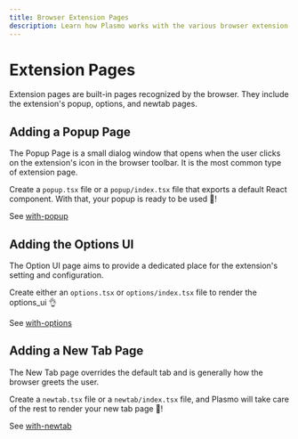 ```yaml
---
title: Browser Extension Pages
description: Learn how Plasmo works with the various browser extension pages.
---
```


# Extension Pages

Extension pages are built-in pages recognized by the browser. They include the extension's popup, options, and newtab pages.

## Adding a Popup Page

The Popup Page is a small dialog window that opens when the user clicks on the extension's icon in the browser toolbar. It is the most common type of extension page.

Create a `popup.tsx` file or a `popup/index.tsx` file that exports a default React component. With that, your popup is ready to be used 🚀!

See [with-popup](https://github.com/PlasmoHQ/examples/tree/main/with-popup)

## Adding the Options UI

The Option UI page aims to provide a dedicated place for the extension's setting and configuration.

Create either an `options.tsx` or `options/index.tsx` file to render the options_ui 👌

See [with-options](https://github.com/PlasmoHQ/examples/tree/main/with-options-ui)

## Adding a New Tab Page

The New Tab page overrides the default tab and is generally how the browser greets the user.

Create a `newtab.tsx` file or a `newtab/index.tsx` file, and Plasmo will take care of the rest to render your new tab page 🤘!

See [with-newtab](https://github.com/PlasmoHQ/examples/tree/main/with-newtab)
